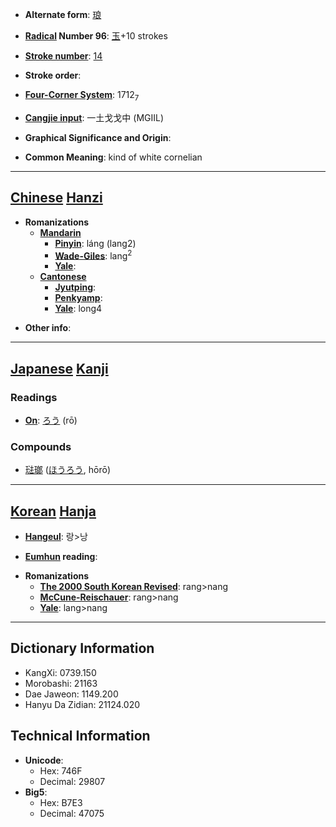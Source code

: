 * '''Alternate form''': [[琅]]

* '''[[Wiktionary:Chinese radical index| Radical]] Number 96''': [[Wiktionary:Chinese radical index 玉|玉]]+10 strokes

* '''[[Wiktionary:Chinese total strokes index|Stroke number]]''': [[Wiktionary:Chinese total strokes index 14|14]]

* '''Stroke order''': 

* '''[[Wiktionary:Chinese four corner index|Four-Corner System]]''': 1712<sub>7</sub>

* '''[[Wiktionary:Chinese Cangjie index|Cangjie input]]''': 一土戈戈中 (MGIIL)

* '''Graphical Significance and Origin''': 

* '''Common Meaning''': kind of white cornelian

----

== [[Chinese]] [[Hanzi]] ==

* '''Romanizations'''
** '''[[Mandarin]]'''
*** '''[[Pinyin]]''': láng (lang2)
*** '''[[Wade-Giles]]''': lang<sup>2</sup>
*** '''[[Yale]]''': 
** '''[[Cantonese]]'''
*** '''[[Jyutping]]''':
*** '''[[Penkyamp]]''': 
*** '''[[Yale]]''': long4

* '''Other info''': 

----

== [[Japanese]] [[Kanji]] ==

===Readings===
* '''[[On]]''': [[ろう]] (rō)
===Compounds===
*[[琺瑯]] ([[ほうろう]], hōrō)
----

== [[Korean]] [[Hanja]] ==

* '''[[Hangeul]]''': 랑>낭

* '''[[Eumhun]] reading''': 

* '''Romanizations'''
** '''[[The 2000 South Korean Revised Romanization|The 2000 South Korean Revised]]''': rang>nang
** '''[[McCune-Reischauer]]''': rang>nang
** '''[[Yale]]''': lang>nang

----

== Dictionary Information ==

* KangXi: 0739.150
* Morobashi: 21163
* Dae Jaweon: 1149.200
* Hanyu Da Zidian: 21124.020

== Technical Information ==

* '''Unicode''':
** Hex: 746F
** Decimal: 29807
* '''Big5''':
** Hex: B7E3
** Decimal: 47075
